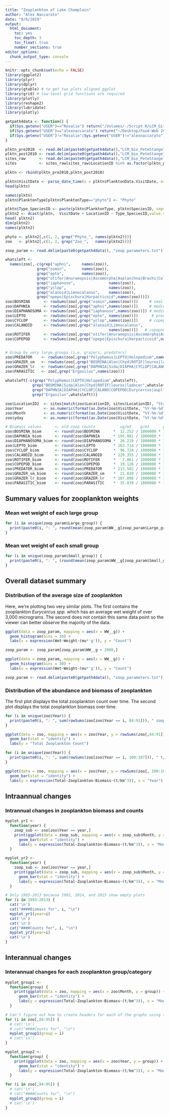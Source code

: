 ```yaml
---
title: "Zooplankton of Lake Champlain"
author: "Alex Naccarato"
date: "8/6/2019"
output: 
  html_document:
    toc: yes
    toc_depth: 3
    toc_float: true
    number_sections: true
editor_options: 
  chunk_output_type: console
---
```


```r
knitr::opts_chunk$set(echo = FALSE)
library(ggplot2)
library(plyr)
library(dplyr)
library(gtable) # to get two plots aligned ggplot
library(grid) # low-level grid functions are required
library(plotly)
library(reshape2)
library(lubridate)
library(plotly)

getpath4data <- function() {
  if(Sys.getenv("USER")=="Rosalie") return("/Volumes/-/Script R/LCM_GitHub_Data_LCM/")
  if(Sys.getenv("USER")=="alexnaccarato") return("~/Desktop/Food-Web 2018-2019/LCM_GitHub_Data/")
  if(Sys.getenv("USER")!="Rosalie"|Sys.getenv("USER")!="alexnaccarato") stop("You need to get the data.")
}

plktn_pre2010  <- read.delim(paste0(getpath4data(),"LCM_bio_PeteStangel/Plankton data pre 2010.txt"))
plktn_post2010 <- read.delim(paste0(getpath4data(),"LCM_bio_PeteStangel/Plankton data after 2010.txt"))
sites_raw      <- read.delim(paste0(getpath4data(),"LCM_bio_PeteStangel/Plankton data stations.txt"))
sites          <- sites_raw[sites_raw$LocationID %in% as.factor(plktn_pre2010$LocationID),]

plktn <- rbind(plktn_pre2010,plktn_post2010)

plktn$VisitDate <- parse_date_time(x = plktn$PlanktonData.VisitDate, orders = c("d-b-y","d/m/Y"))
head(plktn)

names(plktn)
plktn$PlanktonType[plktn$PlanktonType=="phyto"] <- "Phyto"

plktn$Type_SpeciesID <- paste(plktn$PlanktonType, plktn$SpeciesID, sep="_")
plktn2 <- dcast(plktn,  VisitDate + LocationID ~ Type_SpeciesID,value.var = "Result",fun.aggregate = sum, na.rm = TRUE )
head( plktn2)
dim(plktn2)
names(plktn2)

phyto <- plktn2[,c(1, 2, grep("Phyto_", names(plktn2)))]
zoo   <- plktn2[,c(1, 2, grep("Zoo_",   names(plktn2)))]

zoop_param <- read.delim(paste0(getpath4data(), "zoop_parameters.txt"))

whatsleft <- 
  names(zoo[,-c(grep("aphni",     names(zoo)),
              grep("osmin",       names(zoo)),
              grep("epto",        names(zoo)),
              grep("otifer|Anuraeopsis|Ascomorpha|Asplanchna|Brachi|Collotheca|Conochilus|Cupelopagis|Euchlanis|Filinia|Kellicottia|Keratella|Lecane|Monostyla|Nothalca|Ploesoma|Polyarthra|Synchaeta|Trichocerca",    names(zoo)),
              grep("iaphanoso",               names(zoo)),
              grep("yclop",                   names(zoo)),
              grep("alanoid|Limnocalanus",    names(zoo)),
              grep("opepo|Epischura|Harpacticoid",names(zoo)))])
zoo$BOSMINA      <- rowSums(zoo[,grep("osmin",names(zoo))])     # small grazer
zoo$DAPHNIA      <- rowSums(zoo[,grep("aphni",names(zoo))])     # medium grazer
zoo$DIAPHANOSOMA <- rowSums(zoo[,grep("iaphanoso",names(zoo))]) # medium grazer
zoo$LEPTO        <- rowSums(zoo[,grep("epto", names(zoo))])      # predator
zoo$CYCLOP       <- rowSums(zoo[,grep("yclop",names(zoo))])     # copepod
zoo$CALANOID     <- rowSums(zoo[,grep("alanoid|Limnocalanus",
                                              names(zoo))])   # copepod
zoo$ROTIFER      <- rowSums(zoo[,grep("otifer|Anuraeopsis|Ascomorpha|Asplanchna|Brachi|Collotheca|Conochilus|Cupelopagis|Euchlanis|Filinia|Kellicottia|Keratella|Lecane|Monostyla|Nothalca|Ploesoma|Polyarthra|Synchaeta|Trichocerca",names(zoo))])    # small grazer
zoo$COPEPOD      <- rowSums(zoo[,grep("opepo|Epischura|Harpacticoid",names(zoo))])    # large grazer


# Group by very large groups (i.e. grazers, predators)
zoo$PREDATOR    <- rowSums(zoo[,grep("Polyphemus|LEPTO|Holopedium",names(zoo))])   
zoo$GRAZER_sm   <- rowSums(zoo[,grep("BOSMINA|Alon|Chyd|ROTIF|leurox|ladocer",names(zoo))])  
zoo$GRAZER_lr   <- rowSums(zoo[,grep("DAPHNIA|Sida|DIAPHA|CYCLOP|CALANO|opep|Eurycercus|aupl",names(zoo))])  
zoo$PARASITIC   <- zoo[,grep("Ergasilus",names(zoo))]
  
whatsleft[-c(grep("Polyphemus|LEPTO|Holopedium",whatsleft),
            grep("BOSMINA|Sida|Alon|Chyd|ROTIF|leurox|ladocer",whatsleft),
            grep("DAPHNIA|DIAPHA|CYCLOP|CALANO|COPEPOD|Eurycercus|aupl",whatsleft),
            grep("Ergasilus",whatsleft))]

zoo$LocationID2  <- sites[match(zoo$LocationID, sites$LocationID), "StationID"]
zoo$Year         <- as.numeric(format(as.Date(zoo$VisitDate, "%Y-%m-%d"),"%Y"))
zoo$Month        <- as.numeric(format(as.Date(zoo$VisitDate, "%Y-%m-%d"),"%m"))
zoo$yday         <- as.numeric(format(as.Date(zoo$VisitDate, "%Y-%m-%d"),"%j"))

# Biomass values      <- old zoop counts           ug/m3    g/m3      g/km3        t/km3
zoo$BOSMINA_biom      <- round(zoo$BOSMINA      *  12.252 / 1000000 * 1000000000 / 1000000 , 2)
zoo$DAPHNIA_biom      <- round(zoo$DAPHNIA      * 195.881 / 1000000 * 1000000000 / 1000000 , 2)
zoo$DIAPHANOSOMA_biom <- round(zoo$DIAPHANOSOMA *  26.219 / 1000000 * 1000000000 / 1000000 , 2)
zoo$LEPTO_biom        <- round(zoo$LEPTO        * 163.714 / 1000000 * 1000000000 / 1000000 , 2)
zoo$CYCLOP_biom       <- round(zoo$CYCLOP       *  96.724 / 1000000 * 1000000000 / 1000000 , 2)
zoo$CALANOID_biom     <- round(zoo$CALANOID     * 229.355 / 1000000 * 1000000000 / 1000000 , 2)
zoo$ROTIFER_biom      <- round(zoo$ROTIFER      *   7.861 / 1000000 * 1000000000 / 1000000 , 2)
zoo$COPEPOD_biom      <- round(zoo$COPEPOD      *  19.126 / 1000000 * 1000000000 / 1000000 , 2)
zoo$PREDATOR_biom     <- round(zoo$PREDATOR     * 213.582 / 1000000 * 1000000000 / 1000000 , 2)
zoo$GRAZER_sm_biom    <- round(zoo$GRAZER_sm    *  21.039 / 1000000 * 1000000000 / 1000000 , 2)
zoo$GRAZER_lr_biom    <- round(zoo$GRAZER_lr    * 187.096 / 1000000 * 1000000000 / 1000000 , 2)
zoo$PARASITIC_biom    <- round(zoo$PARASITIC    *  35.039 / 1000000 * 1000000000 / 1000000 , 2)
```

## Summary values for zooplankton weights

### Mean wet weight of each large group

```r
for (i in unique(zoop_param$Large_group)) {
  print(paste0(i, ": ", round(mean(zoop_param$WW__g[zoop_param$Large_group == i], na.rm = TRUE), 3)))
}
```

### Mean wet weight of each small group

```r
for (i in unique(zoop_param$Small_group)) {
  print(paste0(i, ": ", (round(mean(zoop_param$WW__g[zoop_param$Small_group == i], na.rm = TRUE), 3))))
}
```

## Overall dataset summary

### Distribution of the average size of zooplankton

Here, we're plotting two very similar plots. The first contains the zooplankton <i> Eurycercus spp. </i> which has an average wet weight of over 3,000 micrograms. The second does not contain this same data point so the viewer can better observe the majority of the data.

```r
ggplot(data = zoop_param, mapping = aes(x = WW__g)) +
  geom_histogram(bins = 30) +
  labs(x = expression(Wet~Weight~(mu*'g')), y = "Count")

zoop_param <- zoop_param[zoop_param$WW__g < 2000,]

ggplot(data = zoop_param, mapping = aes(x = WW__g)) +
  geom_histogram(bins = 30) +
  labs(x = expression(Wet~Weight~(mu*'g')), y = "Count")

zoop_param <- read.delim(paste0(getpath4data(), "zoop_parameters.txt"))
```

### Distribution of the abundance and biomass of zooplankton 

The first plot displays the total zooplankton count over time. The second plot displays the total zooplankton biomass over time. 

```r
for (i in unique(zoo$Year)) {
  print(paste0(i, ": ", sum(rowSums(zoo[zoo$Year == i, 84:91])), " zooplankton"))
}

ggplot(data = zoo, mapping = aes(x = zoo$Year, y = rowSums(zoo[,84:91]))) +
  geom_bar(stat = "identity") +
  labs(y = "Total Zooplankton Count")

for (i in unique(zoo$Year)) {
  print(paste0(i, ": ", sum(rowSums(zoo[zoo$Year == i, 100:107])), " t/km3"))
}

ggplot(data = zoo, mapping = aes(x = zoo$Year, y = rowSums(zoo[, 100:107]))) +
  geom_bar(stat = "identity") +
  labs(y = expression(Total~Zooplankton~Biomass~(t/km^3)), x = "Year")
```

## Intraannual changes

### Intrannual changes in zooplankton biomass and counts

```r
myplot_yr1 <- 
  function(year) {
    zoop_sub <- zoo[zoo$Year == year,]
    print(ggplot(data = zoop_sub, mapping = aes(x = zoop_sub$Month, y = rowSums(zoop_sub[, 100:107]))) +
      geom_bar(stat = "identity") +
      labs(y = expression(Total~Zooplankton~Biomass~(t/km^3)), x = "Month"))
  }

myplot_yr2 <- 
  function(year) {
    zoop_sub <- zoo[zoo$Year == year,]
    print(ggplot(data = zoop_sub, mapping = aes(x = zoop_sub$Month, y = rowSums(zoop_sub[, 84:91]))) +
      geom_bar(stat = "identity") +
      labs(y = expression(Total~Zooplankton~Biomass~(t/km^3)), x = "Month"))
  }
```

```r
# Only 1993-2013 because 1992, 2014, and 2015 show empty plots
for (i in 1993:2013) {
  cat('\n')  
  cat("####Biomass for", i, "\n") 
  myplot_yr1(year=i)
  cat('\n') 
  cat('\n')  
  cat("####Counts for", i, "\n") 
  myplot_yr2(year=i)
  cat('\n')
}
```

## Interannual changes

### Interannual changes for each zooplankton group/category

```r
myplot_group1 <- 
  function(group) {
    print(ggplot(data = zoo, mapping = aes(x = zoo$Month, y = group)) +
      geom_bar(stat = "identity") +
      labs(y = expression(Total~Zooplankton~Biomass~(t/km^3)), x = "Month", title = group))
  }
```

```r
# Can't figure out how to create headers for each of the graphs using the names of the columns 
for (i in zoo[,84:95]) {
  # cat('\n')  
  # cat("####Counts for", "\n") 
  myplot_group1(group = i)
  # cat('\n') 
}
```

```r
myplot_group2 <- 
  function(group) {
    print(ggplot(data = zoo, mapping = aes(x = zoo$Year, y = group)) +
      geom_bar(stat = "identity") +
      labs(y = expression(Total~Zooplankton~Biomass~(t/km^3)), x = "Month", title = group))
  }
```

```r
for (i in zoo[,84:95]) {
  # cat('\n')  
  # cat("####Counts for", "\n") 
  myplot_group2(group = i)
  # cat('\n') 
}
```

